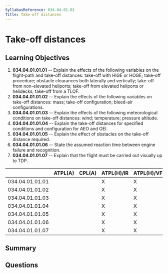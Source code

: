 ```yaml
---
SyllabusReference: 034.04.01.01
Title: Take-off distances
---
```


# Take-off distances

## Learning Objectives

1. **034.04.01.01.01** -- Explain the effects of the following variables on the
   flight-path and take-off distances: take-off with HIGE or HOGE; take-off
   procedure; obstacle clearances both laterally and vertically; take-off from
   non-elevated heliports; take-off from elevated heliports or helidecks;
   take-off from a TLOF.
2. **034.04.01.01.02** -- Explain the effects of the following variables on
   take-off distances: mass; take-off configuration; bleed-air configurations.
3. **034.04.01.01.03** -- Explain the effects of the following meteorological
   conditions on take-off distances: wind; temperature; pressure altitude.
4. **034.04.01.01.04** -- Explain the take-off distances for specified conditions
   and configuration for AEO and OEI.
5. **034.04.01.01.05** -- Explain the effect of obstacles on the take-off distance
   required.
6. **034.04.01.01.06** -- State the assumed reaction time between engine failure
   and recognition.
7. **034.04.01.01.07** -- Explain that the flight must be carried out visually up
   to TDP.

|                 | ATPL(A) | CPL(A) | ATPL(H)/IR | ATPL(H)/VFR | CPL(H) | IR  | CBIR(A) |
| --------------- | ------- | ------ | ---------- | ----------- | ------ | --- | ------- |
| 034.04.01.01.01 |         |        | X          | X           |        |     |         |
| 034.04.01.01.02 |         |        | X          | X           |        |     |         |
| 034.04.01.01.03 |         |        | X          | X           |        |     |         |
| 034.04.01.01.04 |         |        | X          | X           |        |     |         |
| 034.04.01.01.05 |         |        | X          | X           |        |     |         |
| 034.04.01.01.06 |         |        | X          | X           |        |     |         |
| 034.04.01.01.07 |         |        | X          | X           |        |     |         |

## Summary

## Questions
